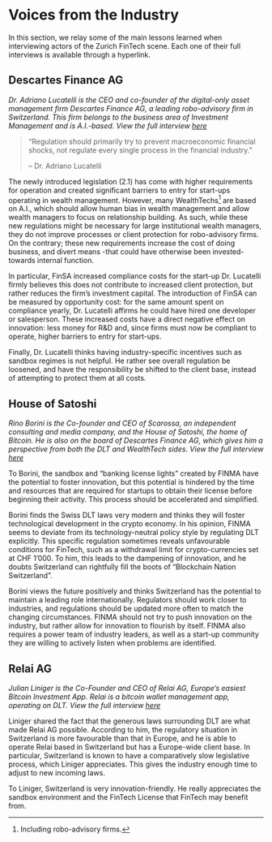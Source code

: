 # Voices from the Industry
In this section, we relay some of the main lessons learned when interviewing actors of the Zurich FinTech scene. Each one of their full interviews is available through a hyperlink. 

## Descartes Finance AG
*Dr. Adriano Lucatelli is the CEO and co-founder of the digital-only asset management firm Descartes Finance AG, a leading robo-advisory firm in Switzerland. This firm belongs to the business area of Investment Management and is A.I.-based. View the full interview [here](https://vimeo.com/709262711)*

> "Regulation should primarily try to prevent macroeconomic financial shocks, not regulate every single process in the financial industry."
>
> -- Dr. Adriano Lucatelli

The newly introduced legislation (2.1) has come with higher requirements for operation and created significant barriers to entry for start-ups operating in wealth management. However, many WealthTechs^[Including robo-advisory firms.] are based on A.I., which should allow human bias in wealth management and allow wealth managers to focus on relationship building. As such, while these new regulations might be necessary for large institutional wealth managers, they do not improve  processes or client protection for robo-advisory firms. On the contrary; these new requirements increase the cost of doing business, and divert means -that could have otherwise been invested- towards internal function.  

In particular, FinSA increased compliance costs for the start-up Dr. Lucatelli firmly believes this does not contribute to increased client protection, but rather reduces the firm’s investment capital. The introduction of FinSA can be measured by opportunity cost: for the same amount spent on compliance yearly, Dr. Lucatelli affirms he could have hired one developer or salesperson. These increased costs have a direct negative effect on innovation: less money for R&D and, since firms must now be compliant to operate, higher barriers to entry for start-ups. 

Finally, Dr. Lucatelli thinks having industry-specific incentives such as sandbox regimes is not helpful. He rather see overall regulation be loosened, and have the responsibility be shifted to the client base, instead of attempting to protect them at all costs. 

## House of Satoshi
*Rino Borini is the Co-founder and CEO of Scarossa, an independent consulting and media company, and the House of Satoshi, the home of Bitcoin. He is also on the board of Descartes Finance AG, which gives him a perspective from both the DLT and WealthTech sides. View the full interview [here](https://vimeo.com/709144803)*

To Borini, the sandbox and “banking license lights” created by FINMA have the potential to foster innovation, but this potential is hindered by the time and resources that are required for startups to obtain their license before beginning their activity. This process should be accelerated and simplified. 

Borini finds the Swiss DLT laws very modern and  thinks they will foster technological development in the crypto economy. In his opinion, FINMA seems to deviate from its technology-neutral policy style by regulating DLT explicitly. This specific regulation sometimes reveals unfavourable conditions for FinTech, such as a withdrawal limit for crypto-currencies set at CHF 1’000. To him, this leads to the dampening of innovation, and he doubts Switzerland can rightfully fill the boots of “Blockchain Nation Switzerland”. 

Borini views the future positively and thinks Switzerland has the potential to maintain a leading role internationally. Regulators should work closer to industries, and regulations should be updated more often to match the changing circumstances. FINMA should not try to push innovation on the industry, but rather allow for innovation to flourish by itself. FINMA also requires a power team of industry leaders, as well as a start-up community they are willing to actively listen when problems are identified. 

## Relai AG

*Julian Liniger is the Co-Founder and CEO of Relai AG, Europe’s easiest Bitcoin Investment App. Relai is a bitcoin wallet management app, operating on DLT. View the full interview [here](https://vimeo.com/709273356)*

Liniger shared the fact that the generous laws surrounding DLT are what made Relai AG  possible. According to him, the regulatory situation in Switzerland is more favourable than that in Europe, and he is able to operate Relai based in Switzerland but has a Europe-wide client base. In particular, Switzerland is known to have a comparatively slow legislative process, which Liniger appreciates. This gives the industry enough time to adjust to new incoming laws. 

To Liniger, Switzerland is very innovation-friendly. He really appreciates the sandbox environment and the FinTech License that FinTech may benefit from.
